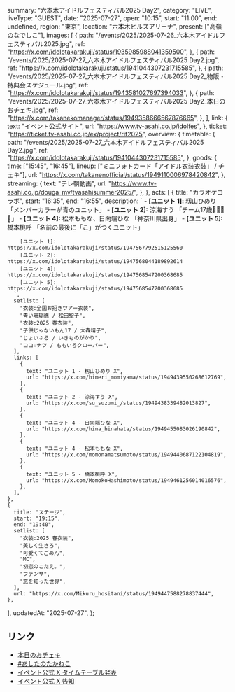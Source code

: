   summary: "六本木アイドルフェスティバル2025 Day2",
  category: "LIVE",
  liveType: "GUEST",
  date: "2025-07-27",
  open: "10:15",
  start: "11:00",
  end: undefined,
  region: "東京",
  location: "六本木ヒルズアリーナ",
  present: ["高嶺のなでしこ"],
  images: [
    {
      path: "/events/2025/2025-07-26_六本木アイドルフェスティバル2025.jpg",
      ref: "https://x.com/idolotakarakuji/status/1935985988041359500",
    },
    {
      path: "/events/2025/2025-07-27_六本木アイドルフェスティバル2025 Day2.jpg",
      ref: "https://x.com/idolotakarakuji/status/1941044307231715585",
    },
    {
      path: "/events/2025/2025-07-27_六本木アイドルフェスティバル2025 Day2_物販・特典会スケジュール.jpg",
      ref: "https://x.com/idolotakarakuji/status/1943581027697394033",
    },
    {
      path: "/events/2025/2025-07-27_六本木アイドルフェスティバル2025 Day2_本日のおチェキ.jpg",
      ref: "https://x.com/takanekomanager/status/1949358666567876665",
    },
  ],
  link: {
    text: "イベント公式サイト",
    url: "https://www.tv-asahi.co.jp/idolfes",
  },
  ticket: "https://ticket.tv-asahi.co.jp/ex/project/rif2025",
  overview: {
    timetable: {
      path: "/events/2025/2025-07-27_六本木アイドルフェスティバル2025 Day2.jpg",
      ref: "https://x.com/idolotakarakuji/status/1941044307231715585",
    },
    goods: {
      time: ["15:45", "16:45"],
      lineup: ["ミニフォトカード「アイドル衣装衣装」 / チェキ"],
      url: "https://x.com/takanenofficial/status/1949110006978420842",
    },
    streaming: {
      text: "テレ朝動画",
      url: "https://www.tv-asahi.co.jp/douga_mv/tvasahisummer2025/",
    },
  },
  acts: [
    {
      title: "カラオケコラボ",
      start: "16:35",
      end: "16:55",
      description: `
        - **[ユニット 1]:** 籾山ひめり 「メンバーカラーが青のユニット」
        - **[ユニット 2]:** 涼海すう 「チーム17歳💚🩷💛🩵」
        - **[ユニット 4]:** 松本ももな、日向端ひな 「神奈川県出身」
        - **[ユニット 5]:** 橋本桃呼 「名前の最後に「こ」がつくユニット」
        
        [ユニット 1]: https://x.com/idolotakarakuji/status/1947567792515125560
        [ユニット 2]: https://x.com/idolotakarakuji/status/1947568044189892614
        [ユニット 4]: https://x.com/idolotakarakuji/status/1947568547200368685
        [ユニット 5]: https://x.com/idolotakarakuji/status/1947568547200368685
      `,
      setlist: [
        "衣装:全国お招きツアー衣装",
        "青い珊瑚礁 / 松田聖子",
        "衣装:2025 春衣装",
        "子供じゃないもん17 / 大森靖子",
        "じょいふる / いきものがかり",
        "ココ☆ナツ / ももいろクローバー",
      ],
      links: [
        {
          text: "ユニット 1 - 籾山ひめり X",
          url: "https://x.com/himeri_momiyama/status/1949439550268612769",
        },
        {
          text: "ユニット 2 - 涼海すう X",
          url: "https://x.com/su_suzumi_/status/1949438339482013827",
        },
        {
          text: "ユニット 4 - 日向端ひな X",
          url: "https://x.com/hina_hinahata/status/1949455083026190842",
        },
        {
          text: "ユニット 4 - 松本ももな X",
          url: "https://x.com/momonamatsumoto/status/1949440687122104819",
        },
        {
          text: "ユニット 5 - 橋本桃呼 X",
          url: "https://x.com/MomokoHashimoto/status/1949461256014016576",
        },
      ],
    },
    {
      title: "ステージ",
      start: "19:15",
      end: "19:40",
      setlist: [
        "衣装:2025 春衣装",
        "美しく生きろ",
        "可愛くてごめん",
        "MC",
        "初恋のこたえ。",
        "ファンサ",
        "恋を知った世界",
      ],
      url: "https://x.com/Mikuru_hositani/status/1949447588278837444",
    },
  ],
  updatedAt: "2025-07-27",
};

## リンク

- [本日のおチェキ](https://x.com/takanekomanager/status/1949358666567876665)
- [#あしたのたかねこ](https://x.com/takanenofficial/status/1949110006978420842)
- [イベント公式 X タイムテーブル発表](https://x.com/idolotakarakuji/status/1941044307231715585)
- [イベント公式 X 告知](https://x.com/idolotakarakuji/status/1935985988041359500)
